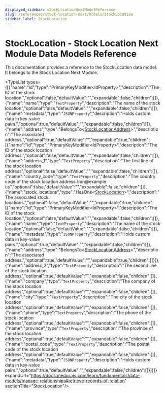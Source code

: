 ```yaml
---
displayed_sidebar: stockLocationNextModelReference
slug: /references/stock-location-next/models/StockLocation
sidebar_label: StockLocation
---
```



# StockLocation - Stock Location Next Module Data Models Reference

This documentation provides a reference to the StockLocation data model. It belongs to the Stock Location Next Module.

<SourceCodeLink link="https://github.com/medusajs/medusa/blob/0c698194ea8706ccde00f25fd231e9b4ef8ccbe1/packages/modules/stock-location/src/models/stock-location.ts#L4" />

<TypeList types={[{"name":"id","type":"PrimaryKeyModifier&#60;IdProperty&#62;","description":"The ID of the stock location.","optional":false,"defaultValue":"","expandable":false,"children":[]},{"name":"name","type":"`TextProperty`","description":"The name of the stock location","optional":false,"defaultValue":"","expandable":false,"children":[]},{"name":"metadata","type":"`JSONProperty`","description":"Holds custom data in key-value pairs.","optional":true,"defaultValue":"","expandable":false,"children":[]},{"name":"address","type":"BelongsTo&#60;[StockLocationAddress](../stock_location_next_models.StockLocationAddress/page.mdx)&#62;","description":"The associated address.","optional":true,"defaultValue":"","expandable":true,"children":[{"name":"id","type":"PrimaryKeyModifier&#60;IdProperty&#62;","description":"The ID of the stock location address.","optional":false,"defaultValue":"","expandable":false,"children":[]},{"name":"address_1","type":"`TextProperty`","description":"The first line of the stock location address","optional":false,"defaultValue":"","expandable":false,"children":[]},{"name":"country_code","type":"`TextProperty`","description":"The country code of the stock location address.\n\n@example us","optional":false,"defaultValue":"","expandable":false,"children":[]},{"name":"stock_locations","type":"HasOne&#60;[StockLocation](./page.mdx)&#62;","description":"The associated stock locations.","optional":false,"defaultValue":"","expandable":true,"children":[{"name":"id","type":"PrimaryKeyModifier&#60;IdProperty&#62;","description":"The ID of the stock location.","optional":false,"defaultValue":"","expandable":false,"children":[]},{"name":"name","type":"`TextProperty`","description":"The name of the stock location","optional":false,"defaultValue":"","expandable":false,"children":[]},{"name":"metadata","type":"`JSONProperty`","description":"Holds custom data in key-value pairs.","optional":true,"defaultValue":"","expandable":false,"children":[]},{"name":"address","type":"BelongsTo&#60;[StockLocationAddress](../stock_location_next_models.StockLocationAddress/page.mdx)&#62;","description":"The associated address.","optional":true,"defaultValue":"","expandable":true,"children":[]}]},{"name":"address_2","type":"`TextProperty`","description":"The second line of the stock location address","optional":true,"defaultValue":"","expandable":false,"children":[]},{"name":"company","type":"`TextProperty`","description":"The company of the stock location address","optional":true,"defaultValue":"","expandable":false,"children":[]},{"name":"city","type":"`TextProperty`","description":"The city of the stock location address","optional":true,"defaultValue":"","expandable":false,"children":[]},{"name":"phone","type":"`TextProperty`","description":"The phone of the stock location address","optional":true,"defaultValue":"","expandable":false,"children":[]},{"name":"province","type":"`TextProperty`","description":"The province of the stock location address","optional":true,"defaultValue":"","expandable":false,"children":[]},{"name":"postal_code","type":"`TextProperty`","description":"The postal code of the stock location address","optional":true,"defaultValue":"","expandable":false,"children":[]},{"name":"metadata","type":"`JSONProperty`","description":"Holds custom data in key-value pairs.","optional":true,"defaultValue":"","expandable":false,"children":[]}]}]} expandUrl="https://docs.medusajs.com/learn/fundamentals/data-models/manage-relationships#retrieve-records-of-relation" sectionTitle="StockLocation"/>

